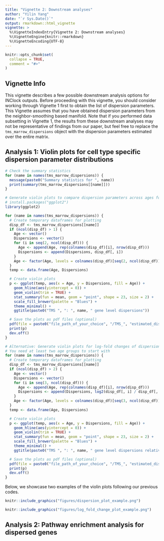 ```yaml
---
title: "Vignette 2: Downstream analyses"
author: "Yilin Yang"
date: "`r Sys.Date()`"
output: rmarkdown::html_vignette
vignette: >
  %\VignetteIndexEntry{Vignette 2: Downstream analyses}
  %\VignetteEngine{knitr::rmarkdown}
  %\VignetteEncoding{UTF-8}
---
```


```r
knitr::opts_chunk$set(
  collapse = TRUE,
  comment = "#>"
)
```

## Vignette Info
This vignette describes a few possible downstream analysis options for INClock outputs. Before proceeding with this vignette, you should consider working through Vignette 1 first to obtain the list of dispersion parameters. This Vignette assumes that you have obtained dispersion parameters from the neighbor-smoothing based manifold. Note that if you performed data subsetting in Vignette 1, the results from these downstream analyses may not be representative of findings from our paper, but feel free to replace the `tms_marrow_dispersions` object with the dispersion parameters estimated over the entire matrix.

## Analysis 1: Violin plots for cell type specific dispersion parameter distributions

```r
# Check the summary statistics
for (name in names(tms_marrow_dispersions)) {
  message(paste0("Summary statistics for ", name))
  print(summary(tms_marrow_dispersions[[name]]))
}

# Generate violin plots to compare dispersion parameters across ages for each cell type
# install.packages("ggplot2")
library(ggplot2)

for (name in names(tms_marrow_dispersions)) {
  # Create temporary dataframes for plotting
  disp_df <- tms_marrow_dispersions[[name]]
  if (ncol(disp_df) > 1) {
    Age <- vector()
    Dispersions <- vector()
    for (i in seq(2, ncol(disp_df))) {
      Age <- append(Age, rep(colnames(disp_df)[i], nrow(disp_df)))
      Dispersions <- append(Dispersions, disp_df[, i])
    }
    Age <- factor(Age, levels = colnames(disp_df)[seq(2, ncol(disp_df))])
  }
  temp <- data.frame(Age, Dispersions)

  # Create violin plots
  p <- ggplot(temp, aes(x = Age, y = Dispersions, fill = Age)) +
    geom_hline(aes(yintercept = 0)) +
    geom_violin(trim = TRUE) +
    stat_summary(fun = mean, geom = "point", shape = 23, size = 2) +
    scale_fill_brewer(palette = "Blues") +
    theme_minimal() +
    ggtitle(paste0("TMS ", ": ", name, " gene level dispersions"))

  # Save the plots as pdf files (optional)
  pdf(file = paste0("file_path_of_your_choice", "/TMS_", "estimated_dispersion_", gsub(" ", "_", name), ".pdf")) # Replace with your own file path
  print(p)
  dev.off()
}

# Alternative: Generate violin plots for log-fold changes of dispersion parameters with respect to the youngest age group
# You need at least two age groups to start with
for (name in names(tms_marrow_dispersions)) {
  # Create temporary dataframes for plotting
  disp_df <- tms_marrow_dispersions[[name]]
  if (ncol(disp_df) > 2) {
    Age <- vector()
    Dispersions <- vector()
    for (i in seq(3, ncol(disp_df))) {
      Age <- append(Age, rep(colnames(disp_df)[i], nrow(disp_df)))
      Dispersions <- append(Dispersions, log2(disp_df[, i] / disp_df[, 2]))
    }
    Age <- factor(Age, levels = colnames(disp_df)[seq(3, ncol(disp_df))])
  }
  temp <- data.frame(Age, Dispersions)

  # Create violin plots
  p <- ggplot(temp, aes(x = Age, y = Dispersions, fill = Age)) +
    geom_hline(aes(yintercept = 0)) +
    geom_violin(trim = TRUE) +
    stat_summary(fun = mean, geom = "point", shape = 23, size = 2) +
    scale_fill_brewer(palette = "Blues") +
    theme_minimal() +
    ggtitle(paste0("TMS ", ": ", name, " gene level dispersions relative to ", colnames(disp_df)[2]))

  # Save the plots as pdf files (optional)
  pdf(file = paste0("file_path_of_your_choice", "/TMS_", "estimated_dispersion_", gsub(" ", "_", name), ".pdf")) # Replace with your own file path
  print(p)
  dev.off()
}
```

Below, we showcase two examples of the violin plots following our previous codes.

```r
knitr::include_graphics("figures/dispersion_plot_example.png")
```

```r
knitr::include_graphics("figures/log_fold_change_plot_example.png")
```

## Analysis 2: Pathway enrichment analysis for dispersed genes
